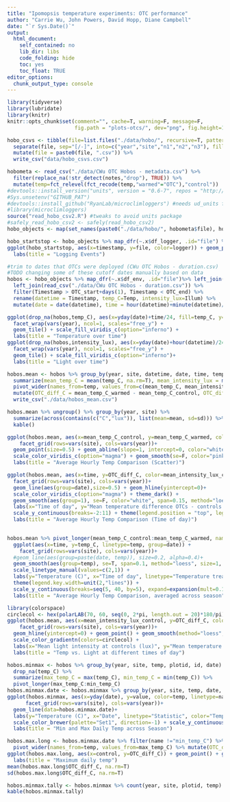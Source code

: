 ```yaml
---
title: "Ipomopsis temperature experiments: OTC performance"
author: "Carrie Wu, John Powers, David Hopp, Diane Campbell"
date: "`r Sys.Date()`"
output: 
  html_document:
    self_contained: no
    lib_dir: libs
    code_folding: hide
    toc: yes
    toc_float: TRUE 
editor_options: 
  chunk_output_type: console
---
```

<style type="text/css">
.main-container { max-width: 1000px; margin-left: 0; margin-right: auto; }
img{ max-width:200%; height: auto; }
td, th { padding : 6px }
</style>

```r
library(tidyverse)
library(lubridate)
library(knitr)
knitr::opts_chunk$set(comment="", cache=T, warning=F, message=F, 
                      fig.path = "plots-otcs/", dev="png", fig.height=10, fig.width=10)

```

```r
hobo_csvs <- tibble(file=list.files("./data/hobo/", recursive=T, pattern=".csv") %>% str_remove(".csv")) %>% 
  separate(file, sep="[/-]", into=c("year","site","n1","n2","n3"), fill="right", remove = F) %>% 
  mutate(file = paste0(file, ".csv")) %>% 
  write_csv("data/hobo_csvs.csv")

hobometa <- read_csv("./data/CWu OTC Hobos - metadata.csv") %>%
  filter(replace_na(!str_detect(notes,"drop"), TRUE)) %>% 
  mutate(temp=fct_relevel(fct_recode(temp,"warmed"="OTC"),"control"))
#devtools::install_version("units", version = "0.6-7", repos = "http://cran.us.r-project.org")
#Sys.unsetenv("GITHUB_PAT")
#devtools::install_github("RyanLab/microclimloggers") #needs ud_units from old units version
#library(microclimloggers)
source("read_hobo_csv2.R") #tweaks to avoid units package
#safely_read_hobo_csv2 <- safely(read_hobo_csv2)
hobo_objects <- map(set_names(paste0("./data/hobo/", hobometa$file), hobometa$file), read_hobo_csv2)

hobo_startstop <- hobo_objects %>% map_dfr(~.x$df_logger, .id="file") %>% left_join(hobometa)
ggplot(hobo_startstop, aes(x=timestamp, y=file, color=logger)) + geom_point() + facet_grid(rows=vars(year), scales="free", space="free") +
  labs(title = "Logging Events")

#trim to dates that OTCs were deployed (CWu OTC Hobos - duration.csv)
#TODO changing some of these cutoff dates manually based on data
hobos <- hobo_objects %>% map_dfr(~.x$df_env, .id="file")%>% left_join(hobometa) %>% 
  left_join(read_csv("./data/CWu OTC Hobos - duration.csv")) %>%
  filter(Timestamp > OTC_start+days(1), Timestamp < OTC_end) %>% 
  rename(datetime = Timestamp, temp_C=Temp, intensity_lux=Illum) %>% 
  mutate(date = date(datetime), time = hour(datetime)+minute(datetime)/60)
```

```r
ggplot(drop_na(hobos,temp_C), aes(x=yday(date)+time/24, fill=temp_C, y=paste(year, site, temp, plotid))) + 
  facet_wrap(vars(year), ncol=1, scales="free_y") +
  geom_tile() + scale_fill_viridis_c(option="inferno") +
  labs(title = "Temperature over time")
ggplot(drop_na(hobos,intensity_lux), aes(x=yday(date)+hour(datetime)/24, fill=intensity_lux, y=paste(year, site, temp, plotid))) + 
  facet_wrap(vars(year), ncol=1, scales="free_y") +
  geom_tile() + scale_fill_viridis_c(option="inferno")+
  labs(title = "Light over time")
```


```r
hobos.mean <- hobos %>% group_by(year, site, datetime, date, time, temp) %>% 
  summarize(mean_temp_C = mean(temp_C, na.rm=T), mean_intensity_lux = mean(intensity_lux, na.rm=T))%>%
  pivot_wider(names_from=temp, values_from=c(mean_temp_C, mean_intensity_lux)) %>% drop_na(mean_temp_C_warmed) %>% 
  mutate(OTC_diff_C = mean_temp_C_warmed - mean_temp_C_control, OTC_diff_lux = mean_intensity_lux_warmed - mean_intensity_lux_control) %>%
  write_csv("./data/hobos_mean.csv")

hobos.mean %>% ungroup() %>% group_by(year, site) %>% 
  summarize(across(contains(c("C","lux")), list(mean=mean, sd=sd))) %>% 
  kable()

ggplot(hobos.mean, aes(x=mean_temp_C_control, y=mean_temp_C_warmed, color=OTC_diff_C)) + 
    facet_grid(rows=vars(site), cols=vars(year))+
  geom_point(size=0.5) + geom_abline(slope=1, intercept=0, color="white") + coord_fixed() +
  scale_color_viridis_c(option="magma") + geom_smooth(se=F, color="pink", span=0.2) + theme_dark() +
  labs(title = "Average Hourly Temp Comparison (Scatter)")

ggplot(hobos.mean, aes(x=time, y=OTC_diff_C, color=mean_intensity_lux_control)) + 
  facet_grid(rows=vars(site), cols=vars(year))+
  geom_line(aes(group=date),size=0.5) + geom_hline(yintercept=0)+
  scale_color_viridis_c(option="magma") + theme_dark() + 
  geom_smooth(aes(group=1), se=F, color="white", span=0.15, method="loess") +
  labs(x="Time of day", y="Mean temperature difference OTCs - controls (C)", color="Sunlight on controls (lux)") +
  scale_y_continuous(breaks=-2:11) + theme(legend.position = "top", legend.key.width=unit(4,"lines"))+
  labs(title = "Average Hourly Temp Comparison (Time of day)")
  

hobos.mean %>% pivot_longer(mean_temp_C_control:mean_temp_C_warmed, names_to="temp", values_to="temp_C") %>% 
  ggplot(aes(x=time, y=temp_C, linetype=temp, group=date)) + 
    facet_grid(rows=vars(site), cols=vars(year))+
  #geom_line(aes(group=paste(date, temp)), size=0.2, alpha=0.4)+
  geom_smooth(aes(group=temp), se=T, span=0.1, method="loess", size=1, color="black") + 
  scale_linetype_manual(values=c(2,1)) +
  labs(y="Temperature (C)", x="Time of day", linetype="Temperature treatment") +
  theme(legend.key.width=unit(2,"lines")) +
  scale_y_continuous(breaks=seq(5, 40, by=5), expand=expansion(mult=0.1)) +
  labs(title = "Average Hourly Temp Comparison, averaged across season")

library(colorspace)
circlecol <- hex(polarLAB(70, 60, seq(0, 2*pi, length.out = 20)*180/pi), fixup=T)
ggplot(hobos.mean, aes(x=mean_intensity_lux_control, y=OTC_diff_C, color=hour(datetime)+minute(datetime)/60)) + 
    facet_grid(rows=vars(site), cols=vars(year))+
  geom_hline(yintercept=0) + geom_point() + geom_smooth(method="loess", se=F) +
  scale_color_gradientn(colors=circlecol) +
  labs(x="Mean light intensity at controls (lux)", y="Mean temperature difference OTCs - controls (C)", color="Hour")+
  labs(title = "Temp vs. Light at different times of day")
```


```r
hobos.minmax <- hobos %>% group_by(year, site, temp, plotid, id, date) %>% 
  drop_na(temp_C) %>% 
  summarize(max_temp_C = max(temp_C), min_temp_C = min(temp_C)) %>% 
  pivot_longer(max_temp_C:min_temp_C)
hobos.minmax.date <- hobos.minmax %>% group_by(year, site, temp, date, name) %>% summarize(value=mean(value))
ggplot(hobos.minmax, aes(x=yday(date), y=value, color=temp, linetype=name)) + geom_point() + 
      facet_grid(rows=vars(site), cols=vars(year))+
  geom_line(data=hobos.minmax.date)+
  labs(y="Temperature (C)", x="Date", linetype="Statistic", color="Temperature") +
  scale_color_brewer(palette="Set1", direction=-1) + scale_y_continuous(breaks=scales::breaks_pretty(10)) +
  labs(title = "Min and Max Daily Temp across Season")

hobos.max.long <- hobos.minmax.date %>% filter(name !="min_temp_C") %>% pivot_wider() %>% 
  pivot_wider(names_from=temp, values_from=max_temp_C) %>% mutate(OTC_diff_C = warmed-control)
ggplot(hobos.max.long, aes(x=control, y=OTC_diff_C)) + geom_point() + geom_smooth(span=0.6, se=F) + geom_hline(yintercept=0) +
  labs(title = "Maximum daily temp")
mean(hobos.max.long$OTC_diff_C, na.rm=T)
sd(hobos.max.long$OTC_diff_C, na.rm=T)

hobos.minmax.tally <- hobos.minmax %>% count(year, site, plotid, temp)
kable(hobos.minmax.tally)
```

